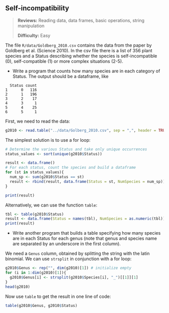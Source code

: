 ## Self-incompatibility
> **Reviews:** Reading data, data frames, basic operations, string manipulation
>
> **Difficulty:** Easy

The file `R/data/Goldberg_2010.csv` contains the data from the paper by Goldberg et al. (Science 2010). In the csv file there is a list of 356 plant species and a Status describing whether the species is self-incompatible (0), self-compatible (1) or more complex situations (2-5).

- Write a program that counts how many species are in each category of Status. The output should be a dataframe, like
```
  Status count
1      0   116
2      1   196
3      2    17
4      3     1
5      4    25
6      5     1
```
First, we need to read the data:
```r
g2010 <- read.table("../data/Golberg_2010.csv", sep = ",", header = TRUE, stringsAsFactors = FALSE)
```

The simplest solution is to use a for loop:
```r
# Determine the various Status and take only unique occurrences
status_values <- sort(unique(g2010$Status))

result <- data.frame()
# For each status, count the species and build a dataframe
for (st in status_values){
  num_sp <- sum(g2010$Status == st)
  result <- rbind(result, data.frame(Status = st, NumSpecies = num_sp))
}

print(result)
```

Alternatively, we can use the function `table`:

```r
tbl <- table(g2010$Status)
result <- data.frame(Status = names(tbl), NumSpecies = as.numeric(tbl))
print(result)
```

- Write another program that builds a table specifying how many species are in each Status for each genus (note that genus and species name are separated by an underscore in the first column).

We need a `Genus` column, obtained by splitting the string with the latin binomial. We can use `strsplit` in conjunction with a for loop:

```r
g2010$Genus <- rep("", dim(g2010)[1]) # initialize empty
for (i in 1:dim(g2010)[1]){
  g2010$Genus[i] <- strsplit(g2010$Species[i], "_")[[1]][1]  
}
head(g2010)
```

Now use `table` to get the result in one line of code:
```r
table(g2010$Genus, g2010$Status)
```

